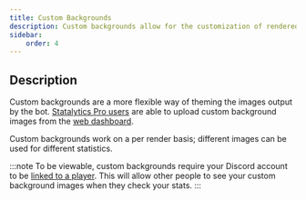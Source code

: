 ```yaml
---
title: Custom Backgrounds
description: Custom backgrounds allow for the customization of rendered images.
sidebar:
    order: 4
---
```


## Description

Custom backgrounds are a more flexible way of theming the images output by the bot. <a href="https://statalytics.net/premium" target="_blank">Statalytics Pro users</a> are able to upload custom background images from the [web dashboard](https://statalytics.net/dashboard).

Custom backgrounds work on a per render basis; different images can be used for different statistics.

:::note
To be viewable, custom backgrounds require your Discord account to be [linked to a player](/settings/linking/). This will allow other people to see your custom background images when they check your stats.
:::
